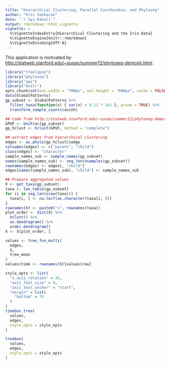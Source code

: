 ```yaml
---
title: "Hierarchical Clustering, Parallel Coordinates, and Phyloseq"
author: "Kris Sankaran"
date: "`r Sys.Date()`"
output: rmarkdown::html_vignette
vignette: >
  %\VignetteIndexEntry{Hierarchical Clustering and the Iris Data}
  %\VignetteEngine{knitr::rmarkdown}
  %\VignetteEncoding{UTF-8}
---
```


This application is motivated by [http://statweb.stanford.edu/~susan/summer12/phyloseq-demosh.html](http://statweb.stanford.edu/~susan/summer12/phyloseq-demosh.html).

```r
library("treelapse")
library("phyloseq")
library("ape")
library("knitr")
opts_chunk$set(out.width = "700px", out.height = "600px", cache = FALSE)
data(GlobalPatterns)
gp_subset <- GlobalPatterns %>%
  filter_taxa(function(x) { var(x) > 9.22 * 1e5 }, prune = TRUE) %>%
  transform_sample_counts(asinh)
```

```r
## Code from http://statweb.stanford.edu/~susan/summer12/phyloseq-demosh.html
GPUF <- UniFrac(gp_subset)
gp_hclust <- hclust(GPUF, method = "complete")

## extract edges from hierarchical clustering
edges <- as.phylo(gp_hclust)$edge
colnames(edges) <- c("parent", "child")
class(edges) <- "character"
sample_names_sub <- sample_names(gp_subset)
names(sample_names_sub) <- seq_len(nsamples(gp_subset))
rownames(edges) <- edges[, "child"]
edges[names(sample_names_sub), "child"] <- sample_names_sub

## Prepare aggregated values
X <- get_taxa(gp_subset)
taxa <- tax_table(gp_subset)
for (i in seq_len(nrow(taxa))) {
  taxa[i, ] <- na.locf(as.character(taxa[i, ]))
}
rownames(X) <- paste0("s", rownames(taxa))
plot_order <- dist(X) %>%
  hclust() %>%
  as.dendrogram() %>%
  order.dendrogram() 
X <- X[plot_order, ]

values <- tree_fun_multi(
  edges,
  X,
  tree_mean
)
values$time <- rownames(X)[values$row]

style_opts <- list(
  "x_axis_rotation" = 45,
  "axis_font_size" = 9,
  "axis_text_anchor" = "start",
  "margin" = list(
    "bottom" = 75
  )
)
timebox_tree(
  values,
  edges,
  style_opts = style_opts
)
```

```r
treebox(
  values,
  edges,
  style_opts = style_opts
)
```
